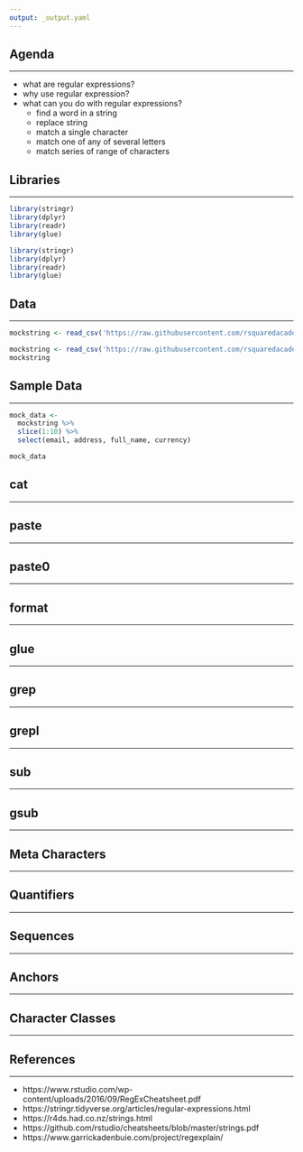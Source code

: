 ```yaml
---
output: _output.yaml
---
```


## {data-background="stringr.png"}

## Agenda

<hr>

- what are regular expressions?
- why use regular expression?
- what can you do with regular expressions?
	- find a word in a string
	- replace string
	- match a single character
	- match one of any of several letters
	- match series of range of characters
 
## Libraries

<hr>

```r
library(stringr)
library(dplyr)
library(readr)
library(glue)
```

```r
library(stringr)
library(dplyr)
library(readr)
library(glue)
```

## Data

<hr>

```r
mockstring <- read_csv('https://raw.githubusercontent.com/rsquaredacademy/datasets/master/mock_strings.csv')
```

```r
mockstring <- read_csv('https://raw.githubusercontent.com/rsquaredacademy/datasets/master/mock_strings.csv')
mockstring
```

## Sample Data

<hr>


```r
mock_data <-
  mockstring %>%
  slice(1:10) %>%
  select(email, address, full_name, currency)
```

```r
mock_data
```

## cat

<hr>

## paste

<hr>

## paste0

<hr>

## format

<hr>

## glue

<hr>

## grep

<hr>

## grepl

<hr>

## sub

<hr>

## gsub

<hr>

## Meta Characters

<hr>

## Quantifiers

<hr>

## Sequences

<hr>

## Anchors

<hr>

## Character Classes

<hr>

## References

<hr>

- https://www.rstudio.com/wp-content/uploads/2016/09/RegExCheatsheet.pdf
- https://stringr.tidyverse.org/articles/regular-expressions.html
- https://r4ds.had.co.nz/strings.html
- https://github.com/rstudio/cheatsheets/blob/master/strings.pdf
- https://www.garrickadenbuie.com/project/regexplain/

## {data-background="thankyou.png"}
